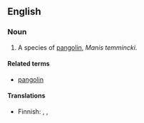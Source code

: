 {{wikipedia|pangolin}}
==English==

===Noun===
{{en-noun|sg=[[ground]] [[pangolin]]}}

# A species of [[pangolin]], ''Manis temmincki''.

====Related terms====
*[[pangolin]]

====Translations====
{{top}}
*Finnish: {{t-|fi|temminckinmuurahaiskäpy}}, {{t-|fi|kapinmuurahaiskäpy}}, {{t-|fi|aromuurahaiskäpy}}
{{bottom}}